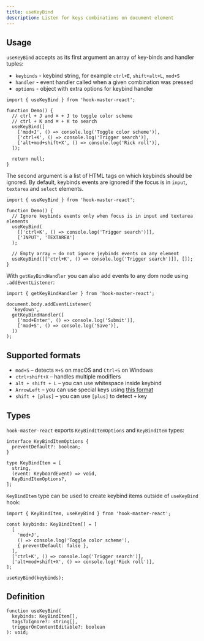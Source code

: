 ```yaml
---
title: useKeyBind
description: Listen for keys combinations on document element
---
```


## Usage

`useKeyBind` accepts as its first argument an array of key-binds and handler tuples:

- `keybinds` - keybind string, for example `ctrl+E`, `shift+alt+L`, `mod+S`
- `handler` - event handler called when a given combination was pressed
- `options` - object with extra options for keybind handler

```tsx
import { useKeyBind } from 'hook-master-react';

function Demo() {
  // ctrl + J and ⌘ + J to toggle color scheme
  // ctrl + K and ⌘ + K to search
  useKeyBind([
    ['mod+J', () => console.log('Toggle color scheme')],
    ['ctrl+K', () => console.log('Trigger search')],
    ['alt+mod+shift+X', () => console.log('Rick roll')],
  ]);

  return null;
}
```

The second argument is a list of HTML tags on which keybinds should be ignored.
By default, keybinds events are ignored if the focus is in `input`, `textarea` and `select` elements.

```tsx
import { useKeyBind } from 'hook-master-react';

function Demo() {
  // Ignore keybinds events only when focus is in input and textarea elements
  useKeyBind(
    [['ctrl+K', () => console.log('Trigger search')]],
    ['INPUT', 'TEXTAREA']
  );

  // Empty array – do not ignore jeybinds events on any element
  useKeyBind([['ctrl+K', () => console.log('Trigger search')]], []);
}
```



With `getKeyBindHandler` you can also add events to any dom node using `.addEventListener`:

```tsx
import { getKeyBindHandler } from 'hook-master-react';

document.body.addEventListener(
  'keydown',
  getKeyBindHandler([
    ['mod+Enter', () => console.log('Submit')],
    ['mod+S', () => console.log('Save')],
  ])
);
```

## Supported formats

- `mod+S` – detects `⌘+S` on macOS and `Ctrl+S` on Windows
- `ctrl+shift+X` – handles multiple modifiers
- `alt + shift + L` – you can use whitespace inside keybind
- `ArrowLeft` – you can use special keys using [this format](https://developer.mozilla.org/en-US/docs/Web/API/KeyboardEvent/key/Key_Values)
- `shift + [plus]` – you can use `[plus]` to detect `+` key

## Types

`hook-master-react` exports `KeyBindItemOptions` and `KeyBindItem` types:

```tsx
interface KeyBindItemOptions {
  preventDefault?: boolean;
}

type KeyBindItem = [
  string,
  (event: KeyboardEvent) => void,
  KeyBindItemOptions?,
];
```

`KeyBindItem` type can be used to create keybind items outside of `useKeyBind` hook:

```tsx
import { KeyBindItem, useKeyBind } from 'hook-master-react';

const keybinds: KeyBindItem[] = [
  [
    'mod+J',
    () => console.log('Toggle color scheme'),
    { preventDefault: false },
  ],
  ['ctrl+K', () => console.log('Trigger search')],
  ['alt+mod+shift+X', () => console.log('Rick roll')],
];

useKeyBind(keybinds);
```

## Definition

```tsx
function useKeyBind(
  keybinds: KeyBindItem[],
  tagsToIgnore?: string[],
  triggerOnContentEditable?: boolean
): void;
```